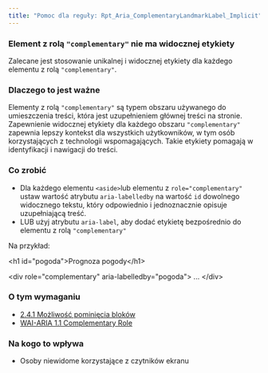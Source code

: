 ```yaml
---
title: "Pomoc dla reguły: Rpt_Aria_ComplementaryLandmarkLabel_Implicit"
---
```


<div className="toolHelp">
<Row>
<Column colLg={16} colMd={8} colSm={4} className="toolHead">

### Element z rolą `"complementary"` nie ma widocznej etykiety

<div id="locLevel"></div>

Zalecane jest stosowanie unikalnej i widocznej etykiety dla każdego elementu z rolą `"complementary"`.

</Column>
</Row>
<Row>
<Column colLg={11} colMd={5} colSm={4} className="toolMain">

### Dlaczego to jest ważne

Elementy z rolą `"complementary"` są typem obszaru używanego do umieszczenia treści, która jest uzupełnieniem głównej treści na stronie. Zapewnienie widocznej etykiety dla każdego obszaru `"complementary"` zapewnia lepszy kontekst dla wszystkich użytkowników, w tym osób korzystających z technologii wspomagających. Takie etykiety pomagają w identyfikacji i nawigacji do treści.

<div id="locSnippet"></div>

### Co zrobić

* Dla każdego elementu `<aside>`lub elementu z `role="complementary"` ustaw wartość atrybutu `aria-labelledby` na wartość `id` dowolnego widocznego tekstu, który odpowiednio i jednoznacznie opisuje uzupełniającą treść.
* LUB użyj atrybutu `aria-label`, aby dodać etykietę bezpośrednio do elementu z rolą `"complementary"`

Na przykład:

<CodeSnippet type="multi" light={true}>&lt;h1 id="pogoda"&gt;Prognoza pogody&lt;/h1&gt;
    
&lt;div role="complementary" aria-labelledby="pogoda"&gt;
...
&lt;/div&gt;</CodeSnippet>

</Column>
<Column colLg={5} colMd={3} colSm={4} className="toolLeft">

### O tym wymaganiu

* [2.4.1 Możliwość pominięcia bloków](https://wcag.lepszyweb.pl/?showtechniques=111#bypass-blocks)
* [WAI-ARIA 1.1 Complementary Role](https://www.w3.org/TR/wai-aria-1.1/#complementary)

### Na kogo to wpływa

* Osoby niewidome korzystające z czytników ekranu

</Column>
</Row>
</div>

